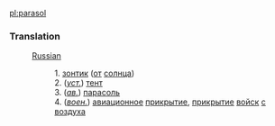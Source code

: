 [[pl:parasol]]
=== Translation ===

:[[Russian]]
::1.  [[зонтик]] ([[от]] [[солнца]]) 
::2.  (''[[уст.]]'') [[тент]] 
::3.  (''[[ав.]]'') [[парасоль]] 
::4.  (''[[воен.]]'') [[авиационное]] [[прикрытие]], [[прикрытие]] [[войск]] [[с]] [[воздух]]а